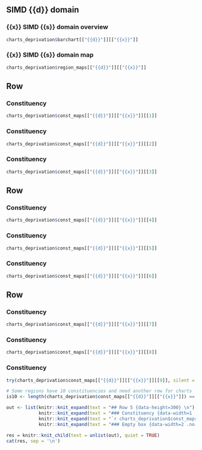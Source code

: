 ## SIMD {{d}} domain  {data-height=350}

### {{x}} SIMD {{s}} domain overview {.first-box}
```r
charts_deprivation$barchart[["{{d}}"]][["{{x}}"]]
```

### {{x}} SIMD {{s}} domain map {.first-box}
```r
charts_deprivation$region_maps[["{{d}}"]][["{{x}}"]]
```

## Row {data-height=300}

### Constituency {.no-title}
```r
charts_deprivation$const_maps[["{{d}}"]][["{{x}}"]][[1]]
```

### Constituency {.no-title}
```r
charts_deprivation$const_maps[["{{d}}"]][["{{x}}"]][[2]]
```

### Constituency {.no-title}
```r
charts_deprivation$const_maps[["{{d}}"]][["{{x}}"]][[3]]
```

## Row {data-height=300}

### Constituency {.no-title}
```r
charts_deprivation$const_maps[["{{d}}"]][["{{x}}"]][[4]]
```

### Constituency {.no-title}
```r
charts_deprivation$const_maps[["{{d}}"]][["{{x}}"]][[5]]
```

### Constituency {.no-title}
```r
charts_deprivation$const_maps[["{{d}}"]][["{{x}}"]][[6]]
```

## Row {data-height=300}

### Constituency {.no-title}
```r
charts_deprivation$const_maps[["{{d}}"]][["{{x}}"]][[7]]
```

### Constituency {.no-title}
```r
charts_deprivation$const_maps[["{{d}}"]][["{{x}}"]][[8]]
```

### Constituency {.no-title}

```r
try(charts_deprivation$const_maps[["{{d}}"]][["{{x}}"]][[9]], silent = TRUE)
```

```r
# Some regions have 10 constituencies and need another row for charts 
is10 <- length(charts_deprivation$const_maps[["{{d}}"]][["{{x}}"]]) == 10
```

```r

out <- list(knitr::knit_expand(text = "## Row 5 {data-height=300} \n"),
            knitr::knit_expand(text = "### Constituency {data-width=1 .no-title} \n"),
            knitr::knit_expand(text = "`r charts_deprivation$const_maps[['{{d}}']][['{{x}}']][[10]]` \n"),
            knitr::knit_expand(text = "### Empty box {data-width=2 .no-title .empty-box}"))

res = knitr::knit_child(text = unlist(out), quiet = TRUE)
cat(res, sep = '\n')

```


